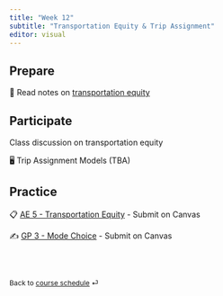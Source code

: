 ```yaml
---
title: "Week 12"
subtitle: "Transportation Equity & Trip Assignment"
editor: visual
---
```



## Prepare

📖 Read notes on [transportation equity](/teaching/CIVE461/supplemental/transport-equity.html)

## Participate

Class discussion on transportation equity

🖥️ Trip Assignment Models (TBA)

## Practice

📋 [AE 5 - Transportation Equity](/teaching/CIVE461/ae/ae-5-equity.html) - Submit on Canvas

✍️ [GP 3 - Mode Choice](/teaching/CIVE461/project/project-description.html#report-3) - Submit on Canvas

<br><br>

::: {style="font-size: 0.875em;"}
Back to [course schedule](/teaching/CIVE461/ "Course schedule") ⏎
:::
